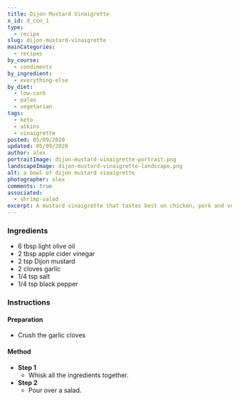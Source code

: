 ```yaml
---
title: Dijon Mustard Vinaigrette
x_id: d_con_1
type:
  - recipe
slug: dijon-mustard-vinaigrette
mainCategories: 
  - recipes
by_course:
  - condiments
by_ingredient:
  - everything-else
by_diet:
  - low-carb
  - paleo
  - vegetarian
tags:
  - keto
  - atkins
  - vinaigrette
posted: 05/09/2020
updated: 05/09/2020
author: alex
portraitImage: dijon-mustard-vinaigrette-portrait.png
landscapeImage: dijon-mustard-vinaigrette-landscape.png
alt: a bowl of dijon mustard vinaigrette
photographer: alex
comments: true
associated:
  - shrimp-salad
excerpt: A mustard vinaigrette that tastes best on chicken, pork and vegetable salads.
---
```


<Ingredients>

### Ingredients
    
  - 6 tbsp light olive oil
  - 2 tbsp apple cider vinegar
  - 2 tsp Dijon mustard
  - 2 cloves garlic
  - 1/4 tsp salt
  - 1/4 tsp black pepper

</Ingredients>

<Instructions>

### Instructions

#### Preparation

  - Crush the garlic cloves

#### Method

  - **Step 1**
    - Whisk all the ingredients together.
  - **Step 2**
    - Pour over a salad.

</Instructions>



